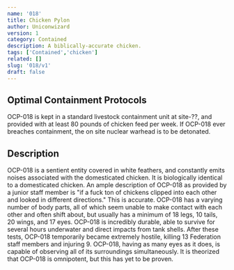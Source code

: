 ```yaml
---
name: '018'
title: Chicken Pylon
author: Uniconwizard
version: 1
category: Contained
description: A biblically-accurate chicken.
tags: ['Contained','chicken']
related: []
slug: '018/v1'
draft: false
---
```


## Optimal Containment Protocols
OCP-018 is kept in a standard livestock containment unit at site-<Redacted>??</Redacted>, and provided with at least 80 pounds of chicken feed per week.
If OCP-018 ever breaches containment, the on site nuclear warhead is to be detonated.

## Description
OCP-018 is a sentient entity covered in white feathers, and constantly emits noises associated with the domesticated chicken.
It is biologically identical to a domesticated chicken.
An ample description of OCP-018 as provided by a junior staff member is "if a fuck ton of chickens clipped into each other and looked in different directions."
This is accurate.
OCP-018 has a varying number of body parts, all of which seem unable to make contact with each other and often shift about,
but usually has a minimum of 18 legs, 10 tails, 20 wings, and 17 eyes.
OCP-018 is incredibly durable, able to survive for several hours underwater and direct impacts from tank shells.
After these tests, OCP-018 temporarily became extremely hostile, killing 13 Federation staff members and injuring 9.
OCP-018, having as many eyes as it does, is capable of observing all of its surroundings simultaneously.
It is theorized that OCP-018 is omnipotent, but this has yet to be proven.
